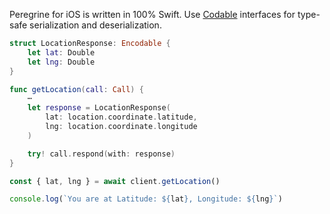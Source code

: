 Peregrine for iOS is written in 100% Swift. Use
[Codable](https://developer.apple.com/documentation/swift/codable) interfaces
for type-safe serialization and de&shy;serialization.

```swift
struct LocationResponse: Encodable {
    let lat: Double
    let lng: Double
}

func getLocation(call: Call) {
    ⋯
    let response = LocationResponse(
        lat: location.coordinate.latitude,
        lng: location.coordinate.longitude
    )

    try! call.respond(with: response)
}
```

```typescript
const { lat, lng } = await client.getLocation()

console.log(`You are at Latitude: ${lat}, Longitude: ${lng}`)
```
